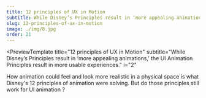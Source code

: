 ```yaml
---
title: 12 principles of UX in Motion
subtitle: While Disney’s Principles result in ‘more appealing animations,’ the UI Animation Principles result in more usable experiences.
slug: 12-principles-of-ux-in-motion
image: ./img/8.jpg
order: 21
---
```


<PreviewTemplate
  title="12 principles of UX in Motion"
  subtitle="While Disney’s Principles result in ‘more appealing animations,’ the UI Animation Principles result in more usable experiences."
  i="2"
>
  How animation could feel and look more realistic in a physical space is what Disney's 12 principles of animation were solving. But do those principles still work for UI animation ?

  <ReadTheNextArticle
    title="Why do the 12 basic principles .."
    description=" UI animation, as part of the user experience ..."
    linkTo="/12-principles-of-ux-in-motion/why"
  />
</PreviewTemplate>
